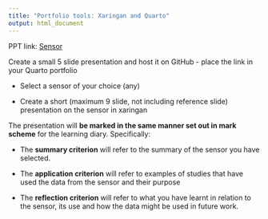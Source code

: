 ```yaml
---
title: "Portfolio tools: Xaringan and Quarto"
output: html_document
---
```


PPT link: [Sensor](https://dianamathai.github.io/Sensor-in-Xaringan-/sensor.html#1)

Create a small 5 slide presentation and host it on GitHub - place the link in your Quarto portfolio

-   Select a sensor of your choice (any)

-   Create a short (maximum 9 slide, not including reference slide) presentation on the sensor in xaringan

The presentation will **be marked in the same manner set out in mark scheme** for the learning diary. Specifically:

-   The **summary criterion** will refer to the summary of the sensor you have selected.

-   The **application criterion** will refer to examples of studies that have used the data from the sensor and their purpose

-   The **reflection criterion** will refer to what you have learnt in relation to the sensor, its use and how the data might be used in future work.
